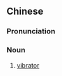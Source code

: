 {{also|电震棒}}
==Chinese==
{{zh-forms|s=电震棒|type=21}}

===Pronunciation===
{{zh-pron
|m=diànzhènbàng
|cat=n
}}

===Noun===
{{zh-noun}}

# [[vibrator]] {{gloss|sex toy}}